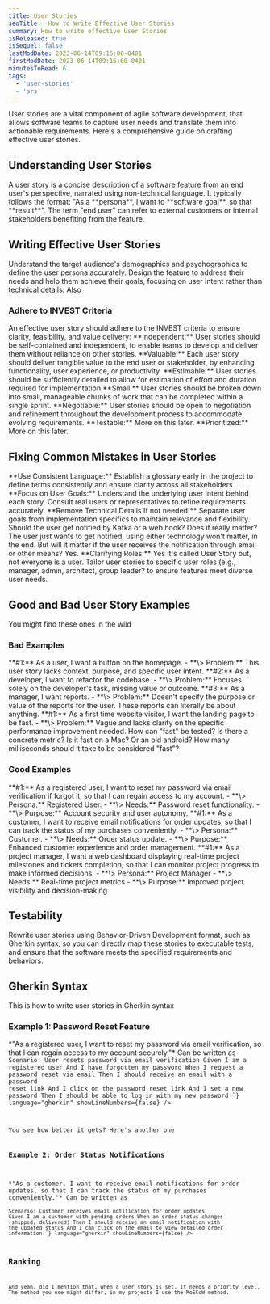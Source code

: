 ```yaml
---
title: User Stories
seoTitle:  How to Write Effective User Stories
summary: How to write effective User Stories
isReleased: true
isSequel: false
lastModDate: 2023-06-14T09:15:00-0401
firstModDate: 2023-06-14T09:15:00-0401
minutesToRead: 6
tags:
  - 'user-stories'
  - 'srs'
---
```

<C>
User stories are a vital component of agile software development, that allows software teams to capture user needs and translate them into actionable requirements. Here's a comprehensive guide on crafting effective user stories.
</C>
<H2>Understanding User Stories</H2>
<C>
A user story is a concise description of a software feature from an end user's perspective, narrated using non-technical language. It typically follows the format: "As a **persona**, I want to **software goal**, so that **result**".
</C>
<C>
The term "end user" can refer to external customers or internal stakeholders benefiting from the feature.
</C>
<H2>Writing Effective User Stories</H2>
<C>
Understand the target audience's demographics and psychographics to define the user persona accurately. Design the feature to address their needs and help them achieve their goals, focusing on user intent rather than technical details. Also
</C>

<H3>Adhere to INVEST Criteria</H3>
<C>
An effective user story should adhere to the <L href='https://www.agilealliance.org/glossary/invest/'>INVEST</L> criteria to ensure clarity, feasibility, and value delivery:
</C>

<C>
 **Independent:** User stories should be self-contained and independent, to enable teams to develop and deliver them without reliance on other stories.
</C>



<C>
**Valuable:** Each user story should deliver tangible value to the end user or stakeholder, by enhancing functionality, user experience, or productivity.
</C>




<C>
**Estimable:** User stories should be sufficiently detailed to allow for <L href='/services/estimates'>estimation</L> of effort and duration required for implementation
</C>


<C>
**Small:** User stories should be broken down into small, manageable chunks of work that can be completed within a single sprint.
</C>



<C>
**Negotiable:** User stories should be open to negotiation and refinement throughout the development process to accommodate evolving requirements.
</C>

<C>
**Testable:** More on this <L href='#testability'>later.</L>
</C>

<C>
**Prioritized:** More on this <L href='#ranking'>later.</L>
</C>

<H2>Fixing Common Mistakes in User Stories</H2>

<C>
**Use Consistent Language:** Establish a <L href='/services/glossary'>glossary</L> early in the project to define terms consistently and ensure clarity across all stakeholders
</C>





<C>
**Focus on User Goals:** Understand the underlying user intent behind each story. Consult real users or representatives to refine requirements accurately.
</C>




<C>
**Remove Technical Details If not needed:** Separate user goals from implementation specifics to maintain relevance and flexibility. Should the user get notified by Kafka or a web hook? Does it really matter? The user just wants to get notified, using either technology won't matter, in the end. But will it matter if the user receives the notification through email or other means? Yes.
</C>




<C>
**Clarifying Roles:** Yes it's called User Story but, not everyone is a user. Tailor user stories to specific user roles (e.g., manager, admin, architect, <L href='https://www.urbandictionary.com/define.php?term=group%20leader'>group leader?</L>  to ensure features meet diverse user needs. 
</C>

<H2>Good and Bad User Story Examples</H2>


<C>
You might find these ones in the wild
</C>
<H3>Bad Examples</H3>
<C>
 **#1:** As a user, I want a button on the homepage.
  - **\>  Problem:** This user story lacks context, purpose, and specific user intent.
</C>
<C>
 **#2:**  As a developer, I want to refactor the codebase.
  - **\>  Problem:** Focuses solely on the developer's task, missing value or outcome.
  </C>
<C>
 **#3:** As a manager, I want reports.
  - **\>  Problem:** Doesn't specify the purpose or value of the reports for the user. These reports can literally be about anything.
  </C>
<C>
 **#1:** As a first time website visitor, I want the landing page to be fast.
  - **\>  Problem:** Vague and lacks clarity on the specific performance improvement needed. How can "fast" be tested? Is there a concrete metric? Is it fast on a Mac? Or an old android? How many milliseconds should it take to be considered "fast"?
  </C>
<H3>Good Examples</H3>
<C>
 **#1:** As a registered user, I want to reset my password via email verification if forgot it, so that I can regain access to my account.
  - **\>  Persona:** Registered User.
  - **\>  Needs:** Password reset functionality.
  - **\>  Purpose:** Account security and user autonomy.
</C>
<C>
 **#1:** As a customer, I want to receive email notifications for order updates, so that I can track the status of my purchases conveniently.
  - **\>  Persona:** Customer.
  - **\>  Needs:** Order status update.
  - **\>  Purpose:**  Enhanced customer experience and order management.
</C>
<C>
 **#1:** As a project manager, I want a web dashboard displaying real-time project milestones and tickets completion, so that I can monitor project progress to make informed decisions.
  - **\>  Persona:** Project Manager
  - **\>  Needs:** Real-time project metrics
  - **\>  Purpose:**  Improved project visibility and decision-making
</C>
<H2 id='testability'>Testability</H2>
<C>
Rewrite user stories using Behavior-Driven Development format, such as <L href='https://cucumber.io/docs/gherkin/reference/'>Gherkin</L> syntax, so you can directly map these stories to executable tests, and ensure that the software meets the specified requirements and behaviors.
</C>
<H2>Gherkin Syntax</H2>



<C>
This is how to write user stories in Gherkin syntax 
</C>
<H3>Example 1: Password Reset Feature</H3>
<C>
*"As a registered user, I want to reset my password via email verification, so that I can regain access to my account securely."* Can be written as
</C>
<Code
  code={`Feature: Password Reset

  Scenario: User resets password via email verification
    Given I am a registered user
    And I have forgotten my password
    When I request a password reset via email
    Then I should receive an email with a password reset link
    And I click on the password reset link
    And I set a new password
    Then I should be able to log in with my new password
`}
  language="gherkin"
  showLineNumbers={false}
/>


<C>
You see how better it gets? Here's another one 
</C>
<H3>Example 2: Order Status Notifications</H3>
<C>
*"As a customer, I want to receive email notifications for order updates, so that I can track the status of my purchases conveniently."* Can be written as
</C>
<Code
  code={`Feature: Order Status Notifications

  Scenario: Customer receives email notification for order updates
    Given I am a customer with pending orders
    When an order status changes (shipped, delivered)
    Then I should receive an email notification with the updated status
    And I can click on the email to view detailed order information
`}
  language="gherkin"
  showLineNumbers={false}
/>


<H2 id='ranking'>Ranking</H2>
<C>
And yeah, did I mention that, when a user story is set, it needs a priority level. The method you use might <L href='https://www.altexsoft.com/blog/most-popular-prioritization-techniques-and-methods-moscow-rice-kano-model-walking-skeleton-and-others'>differ</L>, in <L href='/services/full-software-solution'>my projects</L> I use the <L href='https://en.wikipedia.org/wiki/MoSCoW_method'>MoSCoW</L> method.
</C>



